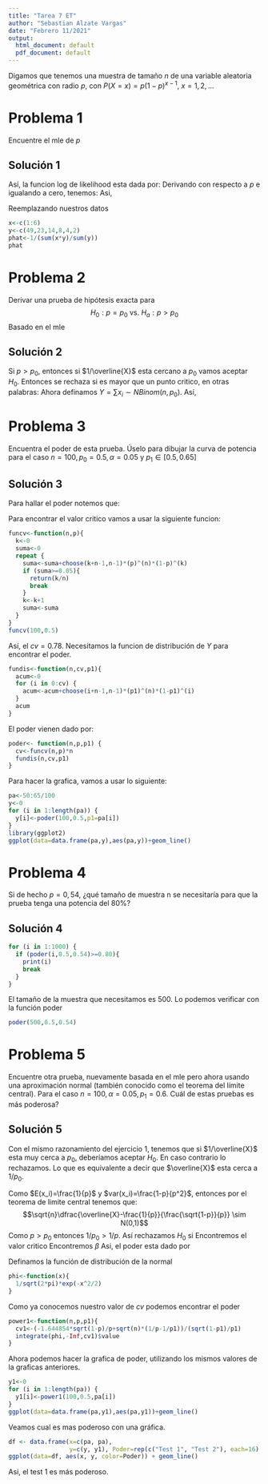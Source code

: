 ```yaml
---
title: "Tarea 7 ET"
author: "Sebastian Alzate Vargas"
date: "Febrero 11/2021"
output:
  html_document: default
  pdf_document: default
---
```

Digamos que tenemos una muestra de tamaño $n$ de una variable aleatoria geométrica con radio $p$, con $P(X=x)=p(1-p)^{x-1}$, $x=1,2,...$

# Problema 1
Encuentre el mle de $p$

## Solución 1
\begin{align*}
    L(p\vert\pmb{x})&=f(\pmb{x}\vert p)\\
    &=\prod_{i=1}^{n}f(x_i\vert p)\\
    &=\prod_{i=1}^{n} p(1-p)^{x_i-1}\\
    &=p^n(1-p)^{\sum x_i-n}\\
\end{align*}
Así, la funcion log de likelihood esta dada por:
\begin{align*}
    l(p\vert\pmb{x})&=n\log(p)+\left(\sum_i x_i-n\right)\log (1-p)
\end{align*}
Derivando con respecto a $p$ e igualando a cero, tenemos:
\begin{align*}
    \dfrac{d l(p\vert\pmb{x})}{dp}&=\dfrac{n}{p}-\dfrac{\sum_i x_i-n}{1-p}\\
    &=\dfrac{n-pn-p\sum x_i +pn}{p(1-p)}\\
    &=\dfrac{n-p\sum x_i}{p(1-p)}=0
\end{align*}
Asi,
\begin{align*}
    \hat{p}&=\dfrac{n}{\sum x_i}\\&=\dfrac{1}{\overline{X}}
\end{align*}

Reemplazando nuestros datos
```R
x<-c(1:6)
y<-c(49,23,14,8,4,2)
phat<-1/(sum(x*y)/sum(y))
phat
```

# Problema 2
Derivar una prueba de hipótesis exacta para
$$H_0: p=p_0\text{ vs. }H_a:p>p_0$$
Basado en el mle


## Solución 2
Si $p>p_0$, entonces si $1/\overline{X}$ esta cercano a $p_0$ vamos aceptar $H_0$. Entonces se rechaza si es mayor que un punto critico, en otras palabras:
\begin{align*}
    \alpha&=P\left(\frac{1}{\overline{X}}>k \vert p=p_0 \right)\\
    &=P\left(\overline{X}<cv \vert p=p_0 \right)
\end{align*}
Ahora definamos $Y=\sum x_i \sim NBinom(n,p_0)$. Así,
\begin{align*}
    \alpha&=P\left(\sum x_i<cv\cdot n \vert p=p_0 \right)\\
    &=\sum_{k=0}^{cv\cdot n}\binom{n+k-1}{n-1}p^n(1-p)^k
\end{align*}

# Problema 3
Encuentra el poder de esta prueba. Úselo para dibujar la curva de potencia para el caso $n=100, p_0=0.5,\alpha=0.05$ y $p_1\in [0.5,0.65]$

## Solución 3
Para hallar el poder notemos que:

\begin{align*}
    \beta&=P(\text{Aceptar $H_0$} \vert \text{$H_1$ es verdadera})\\
    \beta&=P(Y>cv\cdot n\vert p=p_1)\\
    \beta&=1-P(Y\leq cv\cdot n\vert p=p_1)\\
    1-\beta&=P(Y\leq cv\cdot n\vert p=p_1)\\
    poder&=P(Y\leq cv\cdot n\vert p=p_1)
\end{align*}
Para encontrar el valor critico vamos a usar la siguiente funcion:
```R
funcv<-function(n,p){
  k<-0
  suma<-0
  repeat {
    suma<-suma+choose(k+n-1,n-1)*(p)^(n)*(1-p)^(k)
    if (suma>=0.05){
      return(k/n)
      break
    }
    k<-k+1
    suma<-suma
  }
}
funcv(100,0.5)
```
Así, el $cv=0.78$. Necesitamos la funcion de distribución de $Y$ para encontrar el poder.
```R
fundis<-function(n,cv,p1){
  acum<-0
  for (i in 0:cv) {
    acum<-acum+choose(i+n-1,n-1)*(p1)^(n)*(1-p1)^(i)
  } 
  acum
}
```
El poder vienen dado por:
```R
poder<- function(n,p,p1) {
  cv<-funcv(n,p)*n
  fundis(n,cv,p1)
}
```
Para hacer la grafica, vamos a usar lo siguiente:
```R
pa<-50:65/100
y<-0
for (i in 1:length(pa)) {
  y[i]<-poder(100,0.5,p1=pa[i])
}
library(ggplot2)
ggplot(data=data.frame(pa,y),aes(pa,y))+geom_line()
```

# Problema 4
Si de hecho $p = 0,54$, ¿qué tamaño de muestra n se necesitaría para que la prueba tenga una potencia del $80\%$?

## Solución 4
```R
for (i in 1:1000) {
  if (poder(i,0.5,0.54)>=0.80){
    print(i)
    break
  }
}
```
El tamaño de la muestra que necesitamos es $500$. Lo podemos verificar con la función poder
```R
poder(500,0.5,0.54)
```

# Problema 5
Encuentre otra prueba, nuevamente basada en el mle pero ahora usando una aproximación normal (también conocido como el teorema del límite central). Para el caso $n=100,\alpha=0.05,p_1=0.6$. Cuál de estas pruebas es más poderosa?

## Solución 5
Con el mismo razonamiento del ejercicio 1, tenemos que si $1/\overline{X}$ esta muy cerca a $p_0$, deberíamos aceptar $H_0$. En caso contrario lo rechazamos. Lo que es equivalente a decir que $\overline{X}$ esta cerca a $1/p_0$.

Como $E(x_i)=\frac{1}{p}$ y $var(x_i)=\frac{1-p}{p^2}$, entonces por el teorema de limite central tenemos que:
$$\sqrt{n}\dfrac{\overline{X}-\frac{1}{p}}{\frac{\sqrt{1-p}}{p}} \sim N(0,1)$$
Como $p>p_0$ entonces $1/p_0>1/p$. Así rechazamos $H_0$ si
\begin{align*}
    \sqrt{n}\dfrac{\overline{X}-\frac{1}{p_0}}{\frac{\sqrt{1-p_0}}{p_0}}&<z_{\alpha/2}\\
    \sqrt{n}\dfrac{p_0\overline{X}-1}{\sqrt{1-p_0}}&<z_{\alpha/2}
\end{align*}
Encontremos el valor critico
\begin{align*}
    \alpha&=P\left(\sqrt{n}\dfrac{p_0\overline{X}-1}{\sqrt{1-p_0}}<cv\vert p=p_0 \right)\\
    \alpha&=P\left(\sqrt{n}\dfrac{p_0\overline{X}-1}{\sqrt{1-p_0}}< cv\vert p=p_0 \right)\\
    \alpha&=\phi(cv)\\
    cv&=\phi^{-1}(\alpha)\\
    cv&=\phi^{-1}(0.05)\\
    cv&=-1.644854
\end{align*}
Encontremos $\beta$
\begin{align*}
    \beta =&P\left(Z>cv\vert p=p_1\right)\\
    =&1-P\left(\sqrt{n}\dfrac{\overline{X}-\frac{1}{p_0}}{\frac{\sqrt{1-p_0}}{p_0}}\leq cv\vert p=p_1 \right)\\
    =&1-P\left(\sqrt{n}\left(\overline{X}-\frac{1}{p_0}\right)\leq cv \frac{\sqrt{1-p_0}}{p_0}\vert p=p_1 \right)\\
    =&1-P\left(\sqrt{n}\overline{X}\leq cv \frac{\sqrt{1-p_0}}{p_0}+\frac{\sqrt{n}}{p_0}\vert p=p_1 \right)\\
     =&1-P\left(\sqrt{n}\left(\overline{X}-\frac{1}{p_1}\right)\leq cv \frac{\sqrt{1-p_0}}{p_0}+\frac{\sqrt{n}}{p_0}-\frac{\sqrt{n}}{p_1}\vert p=p_1 \right)\\
     =&1-P\left(\sqrt{n}\dfrac{\overline{X}-\frac{1}{p_1}}{\frac{\sqrt{1-p_1}}{p_1}}\leq cv \frac{\sqrt{1-p_0}}{p_0}+\frac{\sqrt{n}}{p_0}-\frac{\sqrt{n}}{p_1}\vert p=p_1 \right)\\
     =&1-P\left(\sqrt{n}\dfrac{\overline{X}-\frac{1}{p_1}}{\frac{\sqrt{1-p_1}}{p_1}}\leq\dfrac{cv\sqrt{1-p_0}/p_0+\sqrt{n}/p_0-\sqrt{n}/p_1}{\sqrt{1-p_1}/p_1} \vert p=p_1 \right)\\
\end{align*}
Asi, el poder esta dado por 
\begin{align*}
    poder&=1-\beta\\
    poder&=\phi\left(\dfrac{cv\sqrt{1-p_0}/p_0+\sqrt{n}/p_0-\sqrt{n}/p_1}{\sqrt{1-p_1}/p_1} \right)
\end{align*}

Definamos la función de distribución de la normal
```R
phi<-function(x){
  1/sqrt(2*pi)*exp(-x^2/2)
}
```
Como ya conocemos nuestro valor de $cv$ podemos encontrar el poder
```R
power1<-function(n,p,p1){
  cv1<-(-1.644854*sqrt(1-p)/p+sqrt(n)*(1/p-1/p1))/(sqrt(1-p1)/p1)
  integrate(phi,-Inf,cv1)$value
}
```
Ahora podemos hacer la grafica de poder, utilizando los mismos valores de la graficas anteriores.
```R
y1<-0
for (i in 1:length(pa)) {
  y1[i]<-power1(100,0.5,pa[i])
}
ggplot(data=data.frame(pa,y1),aes(pa,y1))+geom_line()
```
Veamos cual es mas poderoso con una gráfica.
```R
df <- data.frame(x=c(pa, pa),
                 y=c(y, y1), Poder=rep(c("Test 1", "Test 2"), each=16) )
ggplot(data=df, aes(x, y, color=Poder)) + geom_line()
```
Asi, el test 1 es más poderoso.